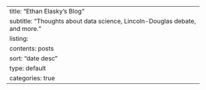 ---
title: "Ethan Elasky's Blog"
subtitle: "Thoughts about data science, Lincoln-Douglas debate, and more."
listing:
  contents: posts
  sort: "date desc"
  type: default
  categories: true
---